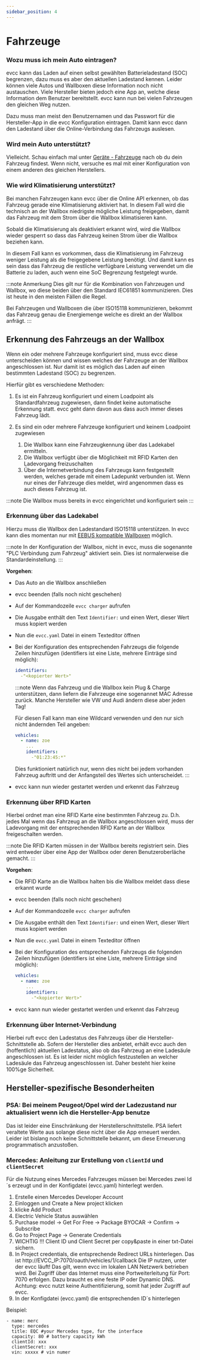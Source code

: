 ```yaml
---
sidebar_position: 4
---
```


# Fahrzeuge

### Wozu muss ich mein Auto eintragen?

evcc kann das Laden auf einen selbst gewählten Batterieladestand (SOC) begrenzen, dazu muss es aber den aktuellen Ladestand kennen. Leider können viele Autos und Wallboxen diese Information noch nicht austauschen. Viele Hersteller bieten jedoch eine App an, welche diese Information dem Benutzer bereitstellt. evcc kann nun bei vielen Fahrzeugen den gleichen Weg nutzen.

Dazu muss man meist den Benutzernamen und das Passwort für die Hersteller-App in die evcc Konfiguration eintragen. Damit kann evcc dann den Ladestand über die Online-Verbindung das Fahrzeugs auslesen.

### Wird mein Auto unterstützt?

Vielleicht. Schau einfach mal unter [Geräte - Fahrzeuge](/docs/devices/vehicles) nach ob du dein Fahrzeug findest. Wenn nicht, versuche es mal mit einer Konfiguration von einem anderen des gleichen Herstellers.

### Wie wird Klimatisierung unterstützt?

Bei manchen Fahrzeugen kann evcc über die Online API erkennen, ob das Fahrzeug gerade eine Klimatisierung aktiviert hat. 
In diesem Fall wird die technisch an der Wallbox niedrigste mögliche Leistung freigegeben, damit das Fahrzeug mit dem Strom über die Wallbox klimatisieren kann.

Sobald die Klimatisierung als deaktiviert erkannt wird, wird die Wallbox wieder gesperrt so dass das Fahrzeug keinen Strom über die Wallbox beziehen kann.

In diesem Fall kann es vorkommen, dass die Klimatisierung im Fahrzeug weniger Leistung als die freigegebene Leistung benötigt.
Und damit kann es sein dass das Fahrzeug die restliche verfügbare Leistung verwendet um die Batterie zu laden, auch wenn eine SoC Begrenzung festgelegt wurde.

:::note Anmerkung
Dies gilt nur für die Kombination von Fahrzeugen und Wallbox, wo diese beiden über den Standard IEC61851 kommunizieren. Dies ist heute in den meisten Fällen die Regel.

Bei Fahrzeugen und Wallboxen die über ISO15118 kommunizieren, bekommt das Fahrzeug genau die Energiemenge welche es direkt an der Wallbox anfrägt.
:::

## Erkennung des Fahrzeugs an der Wallbox

Wenn ein oder mehrere Fahrzeuge konfiguriert sind, muss evcc diese unterscheiden können und wissen welches der Fahrzeuge an der Wallbox angeschlossen ist. Nur damit ist es möglich das Laden auf einen bestimmten Ladestand (SOC) zu begrenzen. 

Hierfür gibt es verschiedene Methoden:

1. Es ist ein Fahrzeug konfiguriert und einem Loadpoint als Standardfahrzeug zugewiesen, dann findet keine automatische Erkennung statt. evcc geht dann davon aus dass auch immer dieses Fahrzeug lädt.
2. Es sind ein oder mehrere Fahrzeuge konfiguriert und keinem Loadpoint zugewiesen
  
   1. Die Wallbox kann eine Fahrzeugkennung über das Ladekabel ermitteln.
   2. Die Wallbox verfügbt über die Möglichkeit mit RFID Karten den Ladevorgang freizuschalten
   3. Über die Internetverbindung des Fahrzeugs kann festgestellt werden, welches gerade mit einem Ladepunkt verbunden ist. Wenn nur eines der Fahrzeuge dies meldet, wird angenommen dass es auch dieses Fahrzeug ist.

:::note
Die Wallbox muss bereits in evcc eingerichtet und konfiguriert sein
:::

### Erkennung über das Ladekabel

Hierzu muss die Wallbox den Ladestandard ISO15118 unterstützen. In evcc kann dies momentan nur mit [EEBUS kompatible Wallboxen](/docs/devices/chargers#eebus-experimental) möglich.

:::note
In der Konfiguration der Wallbox, nicht in evcc, muss die sogenannte "PLC Verbindung zum Fahrzeug" aktiviert sein. Dies ist normalerweise die Standardeinstellung.
:::

**Vorgehen**:

- Das Auto an die Wallbox anschließen
- evcc beenden (falls noch nicht geschehen)
- Auf der Kommandozeile `evcc charger` aufrufen
- Die Ausgabe enthält den Text `Identifier:` und einen Wert, dieser Wert muss kopiert werden
- Nun die `evcc.yaml` Datei in einem Texteditor öffnen
- Bei der Konfiguration des entsprechenden Fahrzeugs die folgende Zeilen hinzufügen (identifiers ist eine Liste, mehrere Einträge sind möglich):

  ```yaml
  identifiers: 
    -"<kopierter Wert>"
  ```

  :::note
  Wenn das Fahrzeug und die Wallbox kein Plug & Charge unterstützen, dann liefern die Fahrzeuge eine sogenannet MAC Adresse zurück.
  Manche Hersteller wie VW und Audi ändern diese aber jeden Tag!

  Für diesen Fall kann man eine Wildcard verwenden und den nur sich nicht ändernden Teil angeben:
  
  ```yaml
  vehicles:
    - name: zoe
      ...
      identifiers: 
        -"01:23:45:*"
  ```

  Dies funktioniert natürlich nur, wenn dies nicht bei jedem vorhanden Fahrzeug auftritt und der Anfangsteil des Wertes sich unterscheidet.
  :::

- evcc kann nun wieder gestartet werden und erkennt das Fahrzeug

### Erkennung über RFID Karten

Hierbei ordnet man eine RFID Karte eine bestimmten Fahrzeug zu. D.h. jedes Mal wenn das Fahrzeug an die Wallbox angeschlossen wird, muss der Ladevorgang mit der entsprechenden RFID Karte an der Wallbox freigeschalten werden.

:::note
Die RFID Karten müssen in der Wallbox bereits registriert sein. Dies wird entweder über eine App der Wallbox oder deren Benutzeroberläche gemacht.
:::

**Vorgehen**:

- Die RFID Karte an die Wallbox halten bis die Wallbox meldet dass diese erkannt wurde
- evcc beenden (falls noch nicht geschehen)
- Auf der Kommandozeile `evcc charger` aufrufen
- Die Ausgabe enthält den Text `Identifier:` und einen Wert, dieser Wert muss kopiert werden
- Nun die `evcc.yaml` Datei in einem Texteditor öffnen
- Bei der Konfiguration des entsprechenden Fahrzeugs die folgenden Zeilen hinzufügen (identifiers ist eine Liste, mehrere Einträge sind möglich):

  ```yaml
  vehicles:
    - name: zoe
      ...
      identifiers: 
        -"<kopierter Wert>"
  ```
- evcc kann nun wieder gestartet werden und erkennt das Fahrzeug

### Erkennung über Internet-Verbindung

Hierbei ruft evcc den Ladestatus des Fahrzeugs über die Hersteller-Schnittstelle ab. Sofern der Hersteller dies anbietet, erhält evcc auch den (hoffentlich) aktuellen Ladestatus, also ob das Fahrzeug an eine Ladesäule angeschlossen ist. 
Es ist leider nicht möglich festzustellen an welcher Ladesäule das Fahrzeug angeschlossen ist. Daher besteht hier keine 100%ge Sicherheit.


## Hersteller-spezifische Besonderheiten

### PSA: Bei meinem Peugeot/Opel wird der Ladezustand nur aktualisiert wenn ich die Hersteller-App benutze

Das ist leider eine Einschränkung der Herstellerschnittstelle. PSA liefert veraltete Werte aus solange diese nicht über die App erneuert werden. Leider ist bislang noch keine Schnittstelle bekannt, um diese Erneuerung programmatisch anzustoßen.

### Mercedes: Anleitung zur Erstellung von `clientId` und `clientSecret`

Für die Nutzung eines Mercedes Fahrzeuges müssen bei Mercedes zwei Id´s erzeugt und in der Konfigdatei (evcc.yaml) hinterlegt werden.

1. Erstelle einen Mercedes Developer Account
2. Einloggen und Create a New project klicken
3. klicke Add Product
4. Electric Vehicle Status auswählen
5. Purchase model -> Get For Free -> Package BYOCAR -> Confirm -> Subscribe
6. Go to Project Page -> Generate Credentials
7. WICHTIG !!! Client ID und Client Secret per copy&paste in einer txt-Datei sichern.
8. In Project credentials, die entsprechende Redirect URLs hinterlegen. 
Das ist http://EVCC_IP:7070/oauth/vehicles/1/callback Die IP nutzen, unter der evcc läuft!
Das gilt, wenn evcc im lokalen LAN Netzwerk betrieben wird.
Bei Zugriff über das Internet muss eine Portweiterleitung für Port: 7070 erfolgen. Dazu braucht es eine feste IP oder Dynamic DNS.
Achtung: evcc nutzt keine Authentifizierung, somit hat jeder Zugriff auf evcc.
9. In der Konfigdatei (evcc.yaml) die entsprechenden ID´s hinterlegen

Beispiel:
```
- name: merc
  type: mercedes
  title: EQC #your Mercedes type, for the interface
  capacity: 80 # battery capacity kWh
  clientId: xxx
  clientSecret: xxx
  vin: xxxxx # vin numer
 ```

